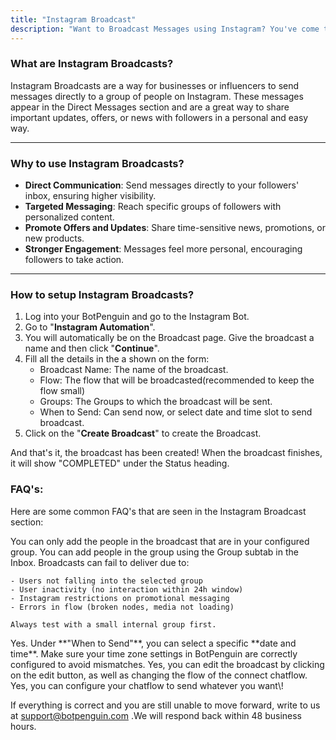 ```yaml
---
title: "Instagram Broadcast"
description: "Want to Broadcast Messages using Instagram? You've come to the right spot."
---
```


### **What are Instagram Broadcasts?**

Instagram Broadcasts are a way for businesses or influencers to send messages directly to a group of people on Instagram. These messages appear in the Direct Messages section and are a great way to share important updates, offers, or news with followers in a personal and easy way.

---

### **Why to use Instagram Broadcasts?**

- **Direct Communication**: Send messages directly to your followers' inbox, ensuring higher visibility.
- **Targeted Messaging**: Reach specific groups of followers with personalized content.
- **Promote Offers and Updates**: Share time-sensitive news, promotions, or new products.
- **Stronger Engagement**: Messages feel more personal, encouraging followers to take action.

---

### **How to setup Instagram Broadcasts?**

1. Log into your BotPenguin and go to the Instagram Bot.
2. Go to "**Instagram Automation**".
3. You will automatically be on the Broadcast page. Give the broadcast a name and then click "**Continue**".
4. Fill all the details in the a shown on the form:
   - Broadcast Name: The name of the broadcast.
   - Flow: The flow that will be broadcasted(recommended to keep the flow small)
   - Groups: The Groups to which the broadcast will be sent.
   - When to Send: Can send now, or select date and time slot to send broadcast.
5. Click on the "**Create Broadcast**" to create the Broadcast.

And that's it, the broadcast has been created\! When the broadcast finishes, it will show "COMPLETED" under the Status heading.

### **FAQ's:**

Here are some common FAQ's that are seen in the Instagram Broadcast section:

<AccordionGroup>
  <Accordion title="Can I send a broadcast to all my followers?">
    You can only add the people in the broadcast that are in your configured group. You can add people in the group using the Group subtab in the Inbox.
  </Accordion>
  <Accordion title="Why is my broadcast not being delivered to some users?">
    Broadcasts can fail to deliver due to:

    - Users not falling into the selected group
    - User inactivity (no interaction within 24h window)
    - Instagram restrictions on promotional messaging
    - Errors in flow (broken nodes, media not loading)

    Always test with a small internal group first.
  </Accordion>
  <Accordion title="Can I schedule a bradcast to a later time?">
    Yes. Under **"When to Send"**, you can select a specific **date and time**. Make sure your time zone settings in BotPenguin are correctly configured to avoid mismatches.
  </Accordion>
  <Accordion title="Can I edit broadcast after creating it?">
    Yes, you can edit the broadcast by clicking on the edit button, as well as changing the flow of the connect chatflow.
  </Accordion>
  <Accordion title="Can I send broadcasts with images, buttons and carousels?">
    Yes, you can configure your chatflow to send whatever you want\!
  </Accordion>
</AccordionGroup>

If everything is correct and you are still unable to move forward, write to us at  [support@botpenguin.com](mailto:support@botpenguin.com) .We will respond back within 48 business hours.